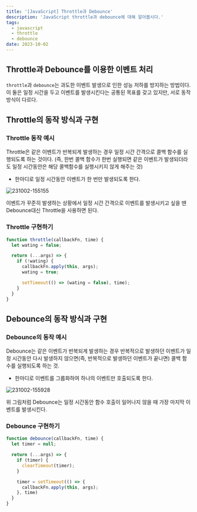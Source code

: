 ```yaml
---
title: '[JavaScript] Throttle과 Debounce'
description: 'JavaScript throttle과 debounce에 대해 알아봅시다.'
tags:
  - javascript
  - throttle
  - debounce
date: 2023-10-02
---
```


## Throttle과 Debounce를 이용한 이벤트 처리
`throttle`과 `debounce`는 과도한 이벤트 발생으로 인한 성능 저하를 방지하는 방법이다.
이 둘은 일정 시간을 두고 이벤트를 발생시킨다는 공통된 목표를 갖고 있지만, 서로 동작 방식이 다르다.

## Throttle의 동작 방식과 구현
### Throttle 동작 예시
Throttle은 같은 이벤트가 반복되게 발생하는 경우 일정 시간 간격으로 콜백 함수를 실행되도록 하는 것이다.
(즉, 한번 콜백 함수가 한번 실행되면 같은 이벤트가 발생되더라도 일정 시간동안은 해당 콜백함수를 실행시키지 않게 해주는 것)
- 한마디로 일정 시간동안 이벤트가 한 번만 발생되도록 한다.

![231002-155155](/posts/13-throttle-and-debounce/231002-155155.png)

이벤트가 꾸준히 발생하는 상황에서 일정 시간 간격으로 이벤트를 발생시키고 싶을 땐 Debounce대신 Throttle을 사용하면 된다.

### Throttle 구현하기
```js
function throttle(callbackFn, time) {
  let wating = false;

  return (...args) => {
    if (!wating) {
      callbackFn.apply(this, args);
      wating = true;

      setTimeout(() => (wating = false), time);
    }
  }
}
```


## Debounce의 동작 방식과 구현
### Debounce의 동작 예시
Debounce는 같은 이벤트가 반복되게 발생하는 경우 반복적으로 발생하던 이벤트가 일정 시간동안 다시
발생하지 않으면(즉, 반복적으로 발생하던 이벤트가 끝나면) 콜백 함수를 실행되도록 하는 것.
- 한마디로 이벤트를 그룹화하여 하나의 이벤트만 호출되도록 한다.

![231002-155928](/posts/13-throttle-and-debounce/231002-155928.png)

위 그림처럼 Debounce는 일정 시간동안 함수 호출이 일어나지 않을 때 가장 마지막 이벤트를 발생시킨다.

### Debounce 구현하기
```js
function debounce(callbackFn, time) {
  let timer = null;

  return (...args) => {
    if (timer) {
      clearTimeout(timer);
    }

    timer = setTimeout(() => {
      callbackFn.apply(this, args);
    }, time)
  }
}
```